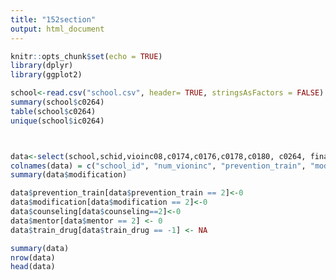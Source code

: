 ```yaml
---
title: "152section"
output: html_document
---
```


```r
knitr::opts_chunk$set(echo = TRUE)
library(dplyr)
library(ggplot2)
```

```r
school<-read.csv("school.csv", header= TRUE, stringsAsFactors = FALSE)
summary(school$c0264)
table(school$c0264)
unique(school$ic0264)



data<-select(school,schid,vioinc08,c0174,c0176,c0178,c0180, c0264, finalwgt,strata)
colnames(data) = c("school_id", "num_vioninc", "prevention_train", "modification", "counseling", "mentor","train_drug","final_wt", "strata")
summary(data$modification)

data$prevention_train[data$prevention_train == 2]<-0
data$modification[data$modification == 2]<-0
data$counseling[data$counseling==2]<-0
data$mentor[data$mentor == 2] <- 0
data$train_drug[data$train_drug == -1] <- NA

summary(data)
nrow(data)
head(data)



```

```r










```











